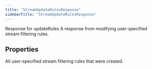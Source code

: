 ```yaml
---
title: "StreamUpdateRulesResponse"
sidebarTitle: "StreamUpdateRulesResponse"
---
```


Response for updateRules
A response from modifying user-specified stream filtering rules.

## Properties

<ResponseField name="data" type="Object[]">
All user-specified stream filtering rules that were created.

<Expandable title="properties">
<ResponseField name="id" type="string">
</ResponseField>

<ResponseField name="tag" type="string">
</ResponseField>

<ResponseField name="value" type="string">
</ResponseField>
</Expandable>
</ResponseField>

<ResponseField name="errors" type="Object[]">
<Expandable title="properties">
<ResponseField name="detail" type="string">
</ResponseField>

<ResponseField name="status" type="number">
</ResponseField>

<ResponseField name="title" type="string">
</ResponseField>

<ResponseField name="type" type="string">
</ResponseField>
</Expandable>
</ResponseField>

<ResponseField name="meta" type="Object" required>
<Expandable title="properties">
<ResponseField name="nextToken" type="string">
</ResponseField>

<ResponseField name="resultCount" type="number">
</ResponseField>

<ResponseField name="sent" type="string">
</ResponseField>

<ResponseField name="summary" type="any">
</ResponseField>
</Expandable>
</ResponseField>
